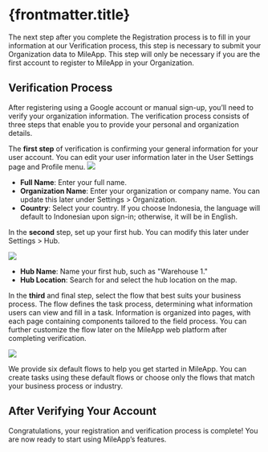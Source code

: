 # {frontmatter.title}

The next step after you complete the Registration process is to fill in your information at our Verification process, this step is necessary to submit your Organization data to MileApp. This step will only be necessary if you are the first account to register to MileApp in your Organization.

## Verification Process
After registering using a Google account or manual sign-up, you’ll need to verify your organization information. The verification process consists of three steps that enable you to provide your personal and organization details.

The **first step** of verification is confirming your general information for your user account. You can edit your user information later in the User Settings page and Profile menu.
![](https://t3837933.p.clickup-attachments.com/t3837933/df7fa6b7-d6b8-48a2-9c91-65d20a0241e4/image.png)

*   **Full Name**: Enter your full name.
*   **Organization Name**: Enter your organization or company name. You can update this later under Settings > Organization.
*   **Country**: Select your country. If you choose Indonesia, the language will default to Indonesian upon sign-in; otherwise, it will be in English.

In the **second** step, set up your first hub. You can modify this later under Settings > Hub.

![](https://t3837933.p.clickup-attachments.com/t3837933/1cb35ec8-1199-49ad-8ce2-4b2489a0c836/image.png)

*   **Hub Name**: Name your first hub, such as "Warehouse 1."
*   **Hub Location**: Search for and select the hub location on the map.

In the **third** and final step, select the flow that best suits your business process. The flow defines the task process, determining what information users can view and fill in a task. Information is organized into pages, with each page containing components tailored to the field process. You can further customize the flow later on the MileApp web platform after completing verification.

![](https://t3837933.p.clickup-attachments.com/t3837933/29884ffb-7d53-4731-b3bc-212f77f5b5af/image.png)

We provide six default flows to help you get started in MileApp. You can create tasks using these default flows or choose only the flows that match your business process or industry.
## After Verifying Your Account
Congratulations, your registration and verification process is complete! You are now ready to start using MileApp’s features.
